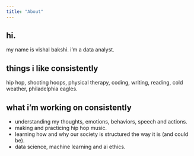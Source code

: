 ```yaml
---
title: "About"
---
```


## hi.

my name is vishal bakshi. i'm a data analyst.

## things i like consistently

hip hop, shooting hoops, physical therapy, coding, writing, reading, cold weather, philadelphia eagles.

## what i'm working on consistently
- understanding my thoughts, emotions, behaviors, speech and actions.
- making and practicing hip hop music.
- learning how and why our society is structured the way it is (and could be).
- data science, machine learning and ai ethics.

